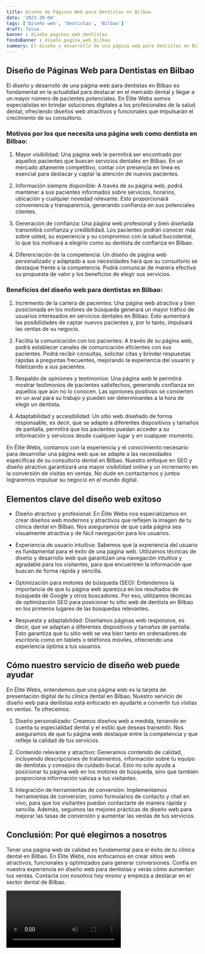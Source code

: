 ```yaml
---
title: Diseño de Páginas Web para Dentistas en Bilbao
date: '2023-10-04'
tags: ['Diseño web', 'Dentistas', 'Bilbao']
draft: false
banner : diseño_paginas_web_dentistas
fondoBanner : diseño_pagina_web_bilbao
summary: El diseño y desarrollo de una página web para dentistas en Bilbao es fundamental en la actualidad para destacar en el mercado dental y llegar a un mayor número de pacientes potenciales. En Élite Webs somos especialistas en brindar soluciones digitales a los profesionales de la salud dental, ofreciendo diseños web atractivos y funcionales que impulsarán el crecimiento de su consultorio.
---
```


## Diseño de Páginas Web para Dentistas en Bilbao

El diseño y desarrollo de una página web para dentistas en Bilbao es fundamental en la actualidad para destacar en el mercado dental y llegar a un mayor número de pacientes potenciales. En Élite Webs somos especialistas en brindar soluciones digitales a los profesionales de la salud dental, ofreciendo diseños web atractivos y funcionales que impulsarán el crecimiento de su consultorio.

### Motivos por los que necesita una página web como dentista en Bilbao:

1. Mayor visibilidad: Una página web le permitirá ser encontrado por aquellos pacientes que buscan servicios dentales en Bilbao. En un mercado altamente competitivo, contar con presencia en línea es esencial para destacar y captar la atención de nuevos pacientes.

2. Información siempre disponible: A través de su página web, podrá mantener a sus pacientes informados sobre servicios, horarios, ubicación y cualquier novedad relevante. Esto proporcionará conveniencia y transparencia, generando confianza en sus potenciales clientes.

3. Generación de confianza: Una página web profesional y bien diseñada transmitirá confianza y credibilidad. Los pacientes podrán conocer más sobre usted, su experiencia y su compromiso con la salud bucodental, lo que los motivará a elegirlo como su dentista de confianza en Bilbao.

4. Diferenciación de la competencia: Un diseño de página web personalizado y adaptado a sus necesidades hará que su consultorio se destaque frente a la competencia. Podrá comunicar de manera efectiva su propuesta de valor y los beneficios de elegir sus servicios.

### Beneficios del diseño web para dentistas en Bilbao:

1. Incremento de la cartera de pacientes: Una página web atractiva y bien posicionada en los motores de búsqueda generará un mayor tráfico de usuarios interesados en servicios dentales en Bilbao. Esto aumentará las posibilidades de captar nuevos pacientes y, por lo tanto, impulsará las ventas de su negocio.

2. Facilita la comunicación con los pacientes: A través de su página web, podrá establecer canales de comunicación eficientes con sus pacientes. Podrá recibir consultas, solicitar citas y brindar respuestas rápidas a preguntas frecuentes, mejorando la experiencia del usuario y fidelizando a sus pacientes.

3. Respaldo de opiniones y testimonios: Una página web le permitirá mostrar testimonios de pacientes satisfechos, generando confianza en aquellos que aún no lo conocen. Las opiniones positivas se convierten en un aval para su trabajo y pueden ser determinantes a la hora de elegir un dentista.

4. Adaptabilidad y accesibilidad: Un sitio web diseñado de forma responsable, es decir, que se adapte a diferentes dispositivos y tamaños de pantalla, permitirá que los pacientes puedan acceder a su información y servicios desde cualquier lugar y en cualquier momento.

En Élite Webs, contamos con la experiencia y el conocimiento necesario para desarrollar una página web que se adapte a las necesidades específicas de su consultorio dental en Bilbao. Nuestro enfoque en SEO y diseño atractivo garantizará una mayor visibilidad online y un incremento en la conversión de visitas en ventas. No dude en contactarnos y juntos lograremos impulsar su negocio en el mundo digital.

<GifSeo />

<Cta />

## Elementos clave del diseño web exitoso

- Diseño atractivo y profesional: En Élite Webs nos especializamos en crear diseños web modernos y atractivos que reflejen la imagen de tu clínica dental en Bilbao. Nos aseguramos de que cada página sea visualmente atractiva y de fácil navegación para los usuarios.

- Experiencia de usuario intuitiva: Sabemos que la experiencia del usuario es fundamental para el éxito de una página web. Utilizamos técnicas de diseño y desarrollo web que garantizan una navegación intuitiva y agradable para los visitantes, para que encuentren la información que buscan de forma rápida y sencilla.

- Optimización para motores de búsqueda (SEO): Entendemos la importancia de que tu página web aparezca en los resultados de búsqueda de Google y otros buscadores. Por eso, utilizamos técnicas de optimización SEO para posicionar tu sitio web de dentista en Bilbao en los primeros lugares de las búsquedas relevantes.

- Respuesta y adaptabilidad: Diseñamos páginas web responsive, es decir, que se adaptan a diferentes dispositivos y tamaños de pantalla. Esto garantiza que tu sitio web se vea bien tanto en ordenadores de escritorio como en tablets o teléfonos móviles, ofreciendo una experiencia óptima a tus usuarios.

## Cómo nuestro servicio de diseño web puede ayudar

En Élite Webs, entendemos que una página web es la tarjeta de presentación digital de tu clínica dental en Bilbao. Nuestro servicio de diseño web para dentistas está enfocado en ayudarte a convertir tus visitas en ventas. Te ofrecemos:

1. Diseño personalizado: Creamos diseños web a medida, teniendo en cuenta tu especialidad dental y el estilo que deseas transmitir. Nos aseguramos de que tu página web destaque entre la competencia y que refleje la calidad de tus servicios.

2. Contenido relevante y atractivo: Generamos contenido de calidad, incluyendo descripciones de tratamientos, información sobre tu equipo de dentistas y consejos de cuidado bucal. Esto no solo ayuda a posicionar tu página web en los motores de búsqueda, sino que también proporciona información valiosa a tus visitantes.

3. Integración de herramientas de conversión: Implementamos herramientas de conversión, como formularios de contacto y chat en vivo, para que los visitantes puedan contactarte de manera rápida y sencilla. Además, seguimos las mejores prácticas de diseño web para mejorar las tasas de conversión y aumentar las ventas de tus servicios.

## Conclusión: Por qué elegirnos a nosotros

Tener una página web de calidad es fundamental para el éxito de tu clínica dental en Bilbao. En Élite Webs, nos enfocamos en crear sitios web atractivos, funcionales y optimizados para generar conversiones. Confía en nuestra experiencia en diseño web para dentistas y verás cómo aumentan tus ventas. Contacta con nosotros hoy mismo y empieza a destacar en el sector dental de Bilbao.

<Video />

<CtaBot job='Dentistas' city='Bilbao'/>

<Gmaps query='Bilbao+españa+maps' />
